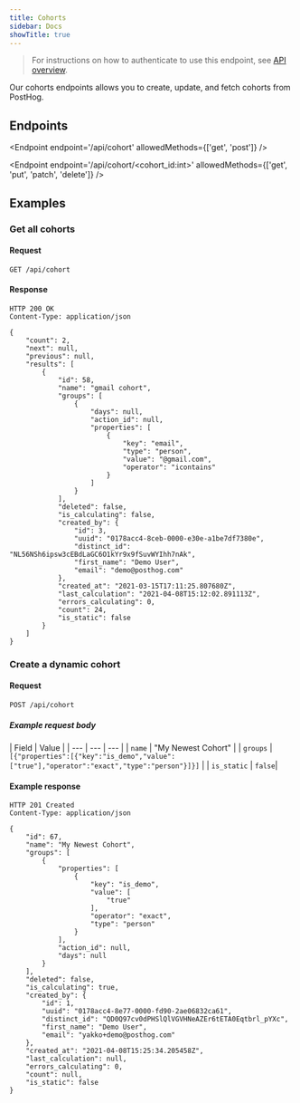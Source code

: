 ```yaml
---
title: Cohorts
sidebar: Docs
showTitle: true
---
```


> For instructions on how to authenticate to use this endpoint, see [API overview](/docs/api/overview).

Our cohorts endpoints allows you to create, update, and fetch cohorts from PostHog.

## Endpoints

<Endpoint endpoint='/api/cohort' allowedMethods={['get', 'post']} />

<Endpoint endpoint='/api/cohort/<cohort_id:int>' allowedMethods={['get', 'put', 'patch', 'delete']} />

## Examples

### Get all cohorts

#### Request

```
GET /api/cohort
```

#### Response

```
HTTP 200 OK
Content-Type: application/json

{
    "count": 2,
    "next": null,
    "previous": null,
    "results": [
        {
            "id": 58,
            "name": "gmail cohort",
            "groups": [
                {
                    "days": null,
                    "action_id": null,
                    "properties": [
                        {
                            "key": "email",
                            "type": "person",
                            "value": "@gmail.com",
                            "operator": "icontains"
                        }
                    ]
                }
            ],
            "deleted": false,
            "is_calculating": false,
            "created_by": {
                "id": 3,
                "uuid": "0178acc4-8ceb-0000-e30e-a1be7df7380e",
                "distinct_id": "NL56NSh6ipsw3cEBdLaGC6O1kYr9x9fSuvWYIhh7nAk",
                "first_name": "Demo User",
                "email": "demo@posthog.com"
            },
            "created_at": "2021-03-15T17:11:25.807680Z",
            "last_calculation": "2021-04-08T15:12:02.891113Z",
            "errors_calculating": 0,
            "count": 24,
            "is_static": false
        }
    ]
}
```

### Create a dynamic cohort

#### Request

```
POST /api/cohort
```

##### Example request body

| Field | Value | 
| --- | --- | --- | 
| `name` | "My Newest Cohort"  | 
| `groups` | `[{"properties":[{"key":"is_demo","value":["true"],"operator":"exact","type":"person"}]}]` | 
| `is_static` | `false`| 

#### Example response

```
HTTP 201 Created
Content-Type: application/json

{
    "id": 67,
    "name": "My Newest Cohort",
    "groups": [
        {
            "properties": [
                {
                    "key": "is_demo",
                    "value": [
                        "true"
                    ],
                    "operator": "exact",
                    "type": "person"
                }
            ],
            "action_id": null,
            "days": null
        }
    ],
    "deleted": false,
    "is_calculating": true,
    "created_by": {
        "id": 1,
        "uuid": "0178acc4-8e77-0000-fd90-2ae06832ca61",
        "distinct_id": "QD0Q97cv0dPHSlQlVGVHNeAZEr6tETA0Eqtbrl_pYXc",
        "first_name": "Demo User",
        "email": "yakko+demo@posthog.com"
    },
    "created_at": "2021-04-08T15:25:34.205458Z",
    "last_calculation": null,
    "errors_calculating": 0,
    "count": null,
    "is_static": false
}
```
